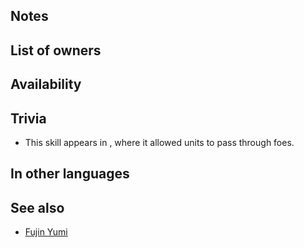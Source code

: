 {{SkillPage Tabs}}{{Passive
|type=B
|exclusive=0
|1name=Pass 1
|1tagid=SID_すり抜け1
|1promotionRarity=4
|1promotionTier=1
|1required=-
|1effect=If unit's HP ≥ 75%, unit can move through foes' spaces.
|1cost=50
|2name=Pass 2
|2tagid=SID_すり抜け2
|2promotionRarity=5
|2promotionTier=1
|2effect=If unit's HP ≥ 50%, unit can move through foes' spaces.
|2cost=100
|3name=Pass 3
|3tagid=SID_すり抜け3
|3effect=If unit's HP ≥ 25%, unit can move through foes' spaces.
|3cost=200
|canUseMove={{MoveList|all}}
|canUseWeapon={{WeaponList|all}}
|properties=random_all
}}
==Notes==
{{Pass notes}}
==List of owners==
{{Skill Hero List}}
==Availability==
{{PassiveFocusList}}
{{PassiveDistributionList}}
{{PassiveCombatManualList}}
==Trivia==
* This skill appears in {{FE|10}}, where it allowed units to pass through foes.
==In other languages==
{{OtherLanguages
|japanese=すり抜け
|german=Passieren
|spanishEU=Pasar
|spanishLA=Pasar
|french=Passage
|italian=Passaggio
|chineseTW=穿越
|portuguese=Passagem
}}
==See also==
* [[Fujin Yumi]]

{{Passives Navbox|B}}